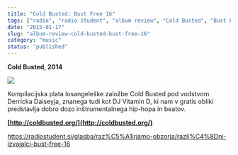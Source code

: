 ```yaml
---
title: "Cold Busted: Bust Free 16"
tags: ["radio", "radio študent", "album review", "Cold Busted", "Bust Free 16"]
date: "2015-01-17"
slug: "album-review-cold-busted-bust-free-16"
category: "music"
status: "published"
---
```


**Cold Busted, 2014**

![](https://radiostudent.si/sites/default/files/styles/thumbnail_w530/public/slike/2015-01-17-razli%C4%8Dni-izvajalci-bust-free-16-36768.jpg?itok=sNGAM8q8)

Kompilacijska plata losangeleške založbe Cold Busted pod vodstvom Derricka Daiseyja, znanega tudi kot DJ Vitamin D, ki nam v gratis obliki predstavlja dobro dozo inštrumentalnega hip-hopa in beatov.

**[http://coldbusted.org/](http://coldbusted.org/)**

<https://radiostudent.si/glasba/raz%C5%A1irjamo-obzorja/razli%C4%8Dni-izvajalci-bust-free-16>
